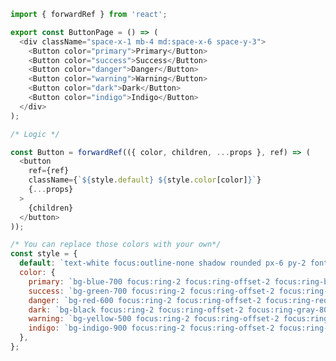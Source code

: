 ```js
import { forwardRef } from 'react';

export const ButtonPage = () => (
  <div className="space-x-1 mb-4 md:space-x-6 space-y-3">
    <Button color="primary">Primary</Button>
    <Button color="success">Success</Button>
    <Button color="danger">Danger</Button>
    <Button color="warning">Warning</Button>
    <Button color="dark">Dark</Button>
    <Button color="indigo">Indigo</Button>
  </div>
);

/* Logic */

const Button = forwardRef(({ color, children, ...props }, ref) => (
  <button
    ref={ref}
    className={`${style.default} ${style.color[color]}`}
    {...props}
  >
    {children}
  </button>
));

/* You can replace those colors with your own*/
const style = {
  default: `text-white focus:outline-none shadow rounded px-6 py-2 font-medium transition ease-in duration-200`,
  color: {
    primary: `bg-blue-700 focus:ring-2 focus:ring-offset-2 focus:ring-blue-700 focus:ring-offset-blue-100`,
    success: `bg-green-700 focus:ring-2 focus:ring-offset-2 focus:ring-green-700 focus:ring-offset-green-100`,
    danger: `bg-red-600 focus:ring-2 focus:ring-offset-2 focus:ring-red-600 focus:ring-offset-red-100`,
    dark: `bg-black focus:ring-2 focus:ring-offset-2 focus:ring-gray-800 focus:ring-offset-gray-100`,
    warning: `bg-yellow-500 focus:ring-2 focus:ring-offset-2 focus:ring-yellow-500 focus:ring-offset-yellow-100`,
    indigo: `bg-indigo-900 focus:ring-2 focus:ring-offset-2 focus:ring-indigo-900 focus:ring-offset-indigo-100`,
  },
};
```
